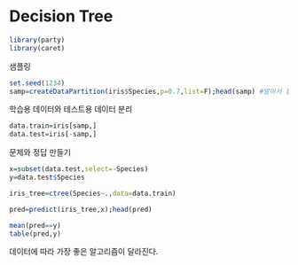 # Decision Tree

```r
library(party)
library(caret)
```

샘플링

```r
set.seed(1234)
samp=createDataPartition(iris$Species,p=0.7,list=F);head(samp) #알아서 훌륭하게 샘플링
```

학습용 데이터와 테스트용 데이터 분리

```r
data.train=iris[samp,]
data.test=iris[-samp,]
```

문제와 정답 만들기

```r
x=subset(data.test,select=-Species)
y=data.test$Species
```

```r
iris_tree=ctree(Species~.,data=data.train)
```

```r
pred=predict(iris_tree,x);head(pred)
```

```r
mean(pred==y)
table(pred,y)
```

데이터에 따라 가장 좋은 알고리즘이 달라진다.
